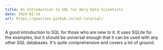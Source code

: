 ```yaml
---
title: An Introduction to SQL for Wary Data Scientists
date: 2024-02-14
url: https://gvwilson.github.io/sql-tutorial/
---
```


A good introduction to SQL for those who are new to it. It uses SQLite for the examples, but it should be universal enough
that it can be used with any other SQL databases. It's quite comprehensive and covers a lot of ground.
